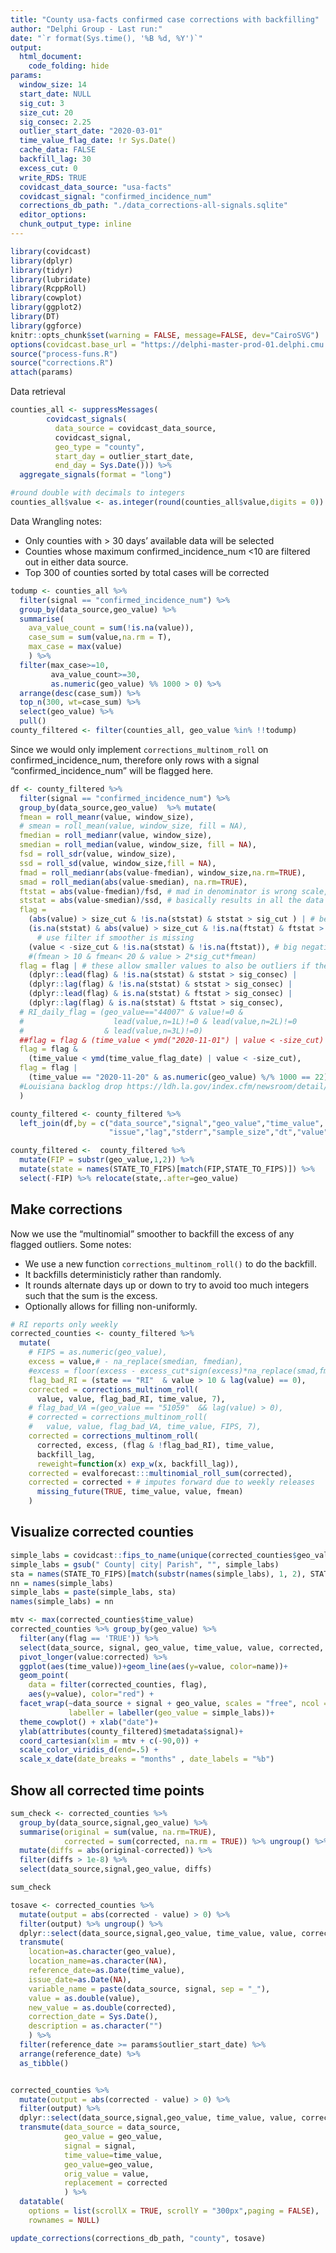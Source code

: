 ```yaml
---
title: "County usa-facts confirmed case corrections with backfilling"
author: "Delphi Group - Last run:"
date: "`r format(Sys.time(), '%B %d, %Y')`"
output:
  html_document:
    code_folding: hide
params:
  window_size: 14
  start_date: NULL
  sig_cut: 3
  size_cut: 20
  sig_consec: 2.25
  outlier_start_date: "2020-03-01"
  time_value_flag_date: !r Sys.Date()
  cache_data: FALSE
  backfill_lag: 30
  excess_cut: 0
  write_RDS: TRUE
  covidcast_data_source: "usa-facts"
  covidcast_signal: "confirmed_incidence_num"
  corrections_db_path: "./data_corrections-all-signals.sqlite"
  editor_options: 
  chunk_output_type: inline
---
```


```r
library(covidcast)
library(dplyr)
library(tidyr)
library(lubridate)
library(RcppRoll)
library(cowplot)
library(ggplot2)
library(DT)
library(ggforce)
knitr::opts_chunk$set(warning = FALSE, message=FALSE, dev="CairoSVG")
options(covidcast.base_url = "https://delphi-master-prod-01.delphi.cmu.edu/epidata/api.php")
source("process-funs.R")
source("corrections.R")
attach(params)
```

Data retrieval
```r
counties_all <- suppressMessages(
        covidcast_signals(
          data_source = covidcast_data_source, 
          covidcast_signal,
          geo_type = "county", 
          start_day = outlier_start_date,
          end_day = Sys.Date())) %>%
  aggregate_signals(format = "long")

#round double with decimals to integers
counties_all$value <- as.integer(round(counties_all$value,digits = 0))
```


Data Wrangling notes:

* Only counties with > 30 days' available data will be selected
* Counties whose maximum confirmed_incidence_num <10 are filtered out in either data source.
* Top 300 of counties sorted by total cases will be corrected

```r
todump <- counties_all %>% 
  filter(signal == "confirmed_incidence_num") %>% 
  group_by(data_source,geo_value) %>% 
  summarise(
    ava_value_count = sum(!is.na(value)),
    case_sum = sum(value,na.rm = T),
    max_case = max(value)
    ) %>% 
  filter(max_case>=10, 
         ava_value_count>=30, 
         as.numeric(geo_value) %% 1000 > 0) %>% 
  arrange(desc(case_sum)) %>%
  top_n(300, wt=case_sum) %>%
  select(geo_value) %>%
  pull()
county_filtered <- filter(counties_all, geo_value %in% !!todump)
```


Since we would only implement `corrections_multinom_roll` on confirmed_incidence_num, therefore only rows with a signal "confirmed_incidence_num" will be flagged here.

```r
df <- county_filtered %>% 
  filter(signal == "confirmed_incidence_num") %>%
  group_by(data_source,geo_value)  %>% mutate(
  fmean = roll_meanr(value, window_size),
  # smean = roll_mean(value, window_size, fill = NA),
  fmedian = roll_medianr(value, window_size),
  smedian = roll_median(value, window_size, fill = NA),
  fsd = roll_sdr(value, window_size),
  ssd = roll_sd(value, window_size,fill = NA),
  fmad = roll_medianr(abs(value-fmedian), window_size,na.rm=TRUE),
  smad = roll_median(abs(value-smedian), na.rm=TRUE),
  ftstat = abs(value-fmedian)/fsd, # mad in denominator is wrong scale, 
  ststat = abs(value-smedian)/ssd, # basically results in all the data flagged
  flag = 
    (abs(value) > size_cut & !is.na(ststat) & ststat > sig_cut ) | # best case
    (is.na(ststat) & abs(value) > size_cut & !is.na(ftstat) & ftstat > sig_cut) | 
      # use filter if smoother is missing
    (value < -size_cut & !is.na(ststat) & !is.na(ftstat)), # big negative
    #(fmean > 10 & fmean< 20 & value > 2*sig_cut*fmean)
  flag = flag | # these allow smaller values to also be outliers if they are consecutive
    (dplyr::lead(flag) & !is.na(ststat) & ststat > sig_consec) | 
    (dplyr::lag(flag) & !is.na(ststat) & ststat > sig_consec) |
    (dplyr::lead(flag) & is.na(ststat) & ftstat > sig_consec) |
    (dplyr::lag(flag) & is.na(ststat) & ftstat > sig_consec),
  # RI_daily_flag = (geo_value=="44007" & value!=0 & 
  #                    lead(value,n=1L)!=0 & lead(value,n=2L)!=0 
  #                  & lead(value,n=3L)!=0)
  ##flag = flag & (time_value < ymd("2020-11-01") | value < -size_cut)
  flag = flag & 
    (time_value < ymd(time_value_flag_date) | value < -size_cut),
  flag = flag | 
    (time_value == "2020-11-20" & as.numeric(geo_value) %/% 1000 == 22)
  #Louisiana backlog drop https://ldh.la.gov/index.cfm/newsroom/detail/5891
  )

county_filtered <- county_filtered %>% 
  left_join(df,by = c("data_source","signal","geo_value","time_value",
                      "issue","lag","stderr","sample_size","dt","value"))

county_filtered <-  county_filtered %>% 
  mutate(FIP = substr(geo_value,1,2)) %>% 
  mutate(state = names(STATE_TO_FIPS)[match(FIP,STATE_TO_FIPS)]) %>% 
  select(-FIP) %>% relocate(state,.after=geo_value)
```


## Make corrections

Now we use the "multinomial" smoother to backfill the excess of any flagged outliers. Some notes:

* We use a new function `corrections_multinom_roll()` to do the backfill.
* It backfills deterministicly rather than randomly.
* It rounds alternate days up or down to try to avoid too much integers such that the sum is the excess.
* Optionally allows for filling non-uniformly.


```r
# RI reports only weekly
corrected_counties <- county_filtered %>% 
  mutate(
    # FIPS = as.numeric(geo_value),
    excess = value,# - na_replace(smedian, fmedian),
    #excess = floor(excess - excess_cut*sign(excess)*na_replace(smad,fmad)),
    flag_bad_RI = (state == "RI"  & value > 10 & lag(value) == 0),
    corrected = corrections_multinom_roll(
      value, value, flag_bad_RI, time_value, 7),
    # flag_bad_VA =(geo_value == "51059"  && lag(value) > 0),
    # corrected = corrections_multinom_roll(
    #   value, value, flag_bad_VA, time_value, FIPS, 7),
    corrected = corrections_multinom_roll(
      corrected, excess, (flag & !flag_bad_RI), time_value, 
      backfill_lag, 
      reweight=function(x) exp_w(x, backfill_lag)),
    corrected = evalforecast:::multinomial_roll_sum(corrected),
    corrected = corrected + # imputes forward due to weekly releases
      missing_future(TRUE, time_value, value, fmean)
    )
```


## Visualize corrected counties

```r
simple_labs = covidcast::fips_to_name(unique(corrected_counties$geo_value))
simple_labs = gsub(" County| city| Parish", "", simple_labs)
sta = names(STATE_TO_FIPS)[match(substr(names(simple_labs), 1, 2), STATE_TO_FIPS)]
nn = names(simple_labs)
simple_labs = paste(simple_labs, sta)
names(simple_labs) = nn

mtv <- max(corrected_counties$time_value)
corrected_counties %>% group_by(geo_value) %>% 
  filter(any(flag == 'TRUE')) %>% 
  select(data_source, signal, geo_value, time_value, value, corrected, flag) %>%
  pivot_longer(value:corrected) %>%
  ggplot(aes(time_value))+geom_line(aes(y=value, color=name))+
  geom_point(
    data = filter(corrected_counties, flag), 
    aes(y=value), color="red") + 
  facet_wrap(~data_source + signal + geo_value, scales = "free", ncol = 5,
             labeller = labeller(geo_value = simple_labs))+
  theme_cowplot() + xlab("date")+
  ylab(attributes(county_filtered)$metadata$signal)+
  coord_cartesian(xlim = mtv + c(-90,0)) +
  scale_color_viridis_d(end=.5) + 
  scale_x_date(date_breaks = "months" , date_labels = "%b")
```

## Show all corrected time points

```r
sum_check <- corrected_counties %>% 
  group_by(data_source,signal,geo_value) %>%
  summarise(original = sum(value, na.rm=TRUE),
            corrected = sum(corrected, na.rm = TRUE)) %>% ungroup() %>%
  mutate(diffs = abs(original-corrected)) %>%
  filter(diffs > 1e-8) %>%
  select(data_source,signal,geo_value, diffs)

sum_check

tosave <- corrected_counties %>% 
  mutate(output = abs(corrected - value) > 0) %>%
  filter(output) %>% ungroup() %>%
  dplyr::select(data_source,signal,geo_value, time_value, value, corrected) %>%
  transmute(
    location=as.character(geo_value),
    location_name=as.character(NA),
    reference_date=as.Date(time_value), 
    issue_date=as.Date(NA),
    variable_name = paste(data_source, signal, sep = "_"),
    value = as.double(value),
    new_value = as.double(corrected),
    correction_date = Sys.Date(),
    description = as.character("")
    ) %>%
  filter(reference_date >= params$outlier_start_date) %>%
  arrange(reference_date) %>%
  as_tibble()


corrected_counties %>% 
  mutate(output = abs(corrected - value) > 0) %>%
  filter(output) %>%
  dplyr::select(data_source,signal,geo_value, time_value, value, corrected) %>%
  transmute(data_source = data_source,
            geo_value = geo_value,
            signal = signal,
            time_value=time_value, 
            geo_value=geo_value,
            orig_value = value,
            replacement = corrected
            ) %>%
  datatable(
    options = list(scrollX = TRUE, scrollY = "300px",paging = FALSE),
    rownames = NULL) 
```




```r
update_corrections(corrections_db_path, "county", tosave)
```
























